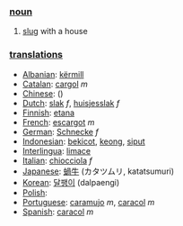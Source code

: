 === [[noun]] ===

#[[slug]] with a house

=== [[translation]]s ===

*[[Albanian]]: [[kërmill]]
*[[Catalan]]: [[cargol]] ''m''
*[[Chinese]]: [[]] ()
*[[Dutch]]: [[slak]] ''f'', [[huisjesslak]] ''f''
*[[Finnish]]: [[etana]]
*[[French]]: [[escargot]] ''m''
*[[German]]: [[Schnecke]] ''f''
*[[Indonesian]]: [[bekicot]], [[keong]], [[siput]]
*[[Interlingua]]: [[limace]]
*[[Italian]]: [[chiocciola]] ''f''
*[[Japanese]]: [[蝸牛]] (カタツムリ, katatsumuri)
*[[Korean]]: [[달팽이]] (dalpaengi)
*[[Polish]]: [[]]
*[[Portuguese]]: [[caramujo]] ''m'', [[caracol]] ''m''
*[[Spanish]]: [[caracol]] ''m''